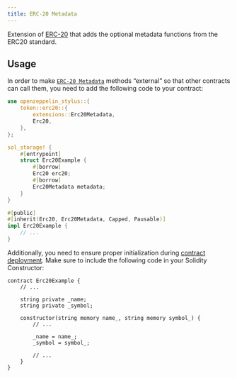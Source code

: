 ```yaml
---
title: ERC-20 Metadata
---
```


Extension of [ERC-20](erc20.mdx) that adds the optional metadata functions from the ERC20 standard.

## Usage

In order to make [`ERC-20 Metadata`](https://docs.rs/openzeppelin-stylus/0.1.0/openzeppelin_stylus/token/erc20/extensions/metadata/index.html)  methods “external” so that other contracts can call them, you need to add the following code to your contract:

```rust
use openzeppelin_stylus::{
    token::erc20::{
        extensions::Erc20Metadata,
        Erc20,
    },
};

sol_storage! {
    #[entrypoint]
    struct Erc20Example {
        #[borrow]
        Erc20 erc20;
        #[borrow]
        Erc20Metadata metadata;
    }
}

#[public]
#[inherit(Erc20, Erc20Metadata, Capped, Pausable)]
impl Erc20Example {
    // ...
}
```

Additionally, you need to ensure proper initialization during [contract deployment](deploy.mdx). Make sure to include the following code in your Solidity Constructor:

```solidity
contract Erc20Example {
    // ...

    string private _name;
    string private _symbol;

    constructor(string memory name_, string memory symbol_) {
        // ...

        _name = name_;
        _symbol = symbol_;

        // ...
    }
}
```
